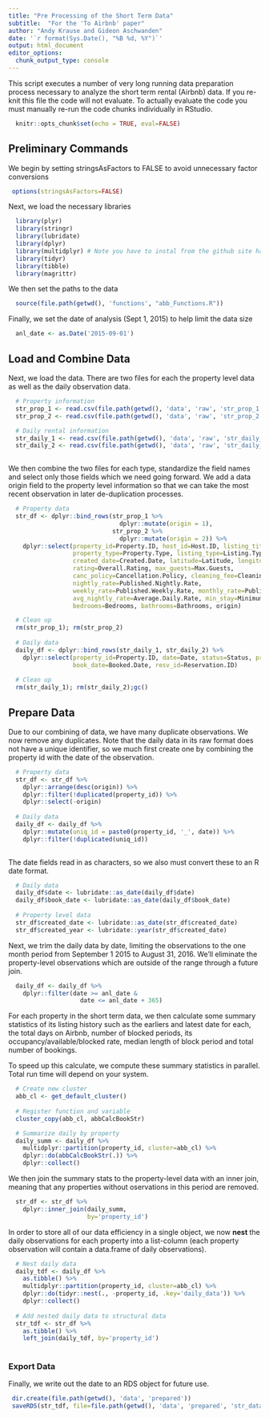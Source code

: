 ```yaml
---
title: "Pre Processing of the Short Term Data"
subtitle:  "For the 'To Airbnb' paper"
author: "Andy Krause and Gideon Aschwanden"
date: '`r format(Sys.Date(), "%B %d, %Y")`'
output: html_document
editor_options: 
  chunk_output_type: console
---
```


This script executes a number of very long running data preparation process necessary to analyze the short term rental (Airbnb) data.  If you re-knit this file the code will not evaluate.  To actually evaluate the code you must manually re-run the code chunks individually in RStudio. 

```r

  knitr::opts_chunk$set(echo = TRUE, eval=FALSE)

```

## Preliminary Commands

We begin by setting stringsAsFactors to FALSE to avoid unnecessary factor conversions

```r

 options(stringsAsFactors=FALSE)

```

Next, we load the necessary libraries

```r

  library(plyr)
  library(stringr)
  library(lubridate)
  library(dplyr)
  library(multidplyr) # Note you have to instal from the github site hadley/multidplyr
  library(tidyr)
  library(tibble)
  library(magrittr)

```

We then set the paths to the data

```r

  source(file.path(getwd(), 'functions', "abb_Functions.R"))

```

Finally, we set the date of analysis (Sept 1, 2015) to help limit the data size

```r

  anl_date <- as.Date('2015-09-01')

```

## Load and Combine Data

Next, we load the data. There are two files for each the property level data as well as the daily observation data.

```r
   
  # Property information
  str_prop_1 <- read.csv(file.path(getwd(), 'data', 'raw', 'str_prop_1.csv'), header=T)
  str_prop_2 <- read.csv(file.path(getwd(), 'data', 'raw', 'str_prop_2.csv'), header=T)

  # Daily rental information
  str_daily_1 <- read.csv(file.path(getwd(), 'data', 'raw', 'str_daily_1.csv'), header=T)
  str_daily_2 <- read.csv(file.path(getwd(), 'data', 'raw', 'str_daily_2.csv'), header=T)
  
```

We then combine the two files for each type, standardize the field names and select only those fields which we need going forward.  We add a data origin field to the property level information so that we can take the most recent observation in later de-duplication processes. 

```r

  # Property data
  str_df <- dplyr::bind_rows(str_prop_1 %>% 
                               dplyr::mutate(origin = 1), 
                             str_prop_2 %>% 
                               dplyr::mutate(origin = 2)) %>%
    dplyr::select(property_id=Property.ID, host_id=Host.ID, listing_title=Listing.Title, 
                  property_type=Property.Type, listing_type=Listing.Type,
                  created_date=Created.Date, latitude=Latitude, longitude=Longitude,
                  rating=Overall.Rating, max_guests=Max.Guests, 
                  canc_policy=Cancellation.Policy, cleaning_fee=Cleaning.Fee, 
                  nightly_rate=Published.Nightly.Rate, 
                  weekly_rate=Published.Weekly.Rate, monthly_rate=Published.Monthly.Rate, 
                  avg_nightly_rate=Average.Daily.Rate, min_stay=Minimum.Stay, 
                  bedrooms=Bedrooms, bathrooms=Bathrooms, origin)

  # Clean up
  rm(str_prop_1); rm(str_prop_2)
  
  # Daily data
  daily_df <- dplyr::bind_rows(str_daily_1, str_daily_2) %>%
    dplyr::select(property_id=Property.ID, date=Date, status=Status, price=Price,
                  book_date=Booked.Date, resv_id=Reservation.ID)
  
  # Clean up
  rm(str_daily_1); rm(str_daily_2);gc()

```

## Prepare Data

Due to our combining of data, we have many duplicate observations.  We now remove any duplicates.  Note that the daily data in its raw format does not have a unique identifier, so we much first create one by combining the property id with the date of the observation. 
    
```r

  # Property data
  str_df <- str_df %>% 
    dplyr::arrange(desc(origin)) %>%
    dplyr::filter(!duplicated(property_id)) %>%
    dplyr::select(-origin)
  
  # Daily data
  daily_df <- daily_df %>%
    dplyr::mutate(uniq_id = paste0(property_id, '_', date)) %>%
    dplyr::filter(!duplicated(uniq_id))
  
```

The date fields read in as characters, so we also must convert these to an R date format. 

```r

  # Daily data
  daily_df$date <- lubridate::as_date(daily_df$date)
  daily_df$book_date <- lubridate::as_date(daily_df$book_date)
  
  # Property level data
  str_df$created_date <- lubridate::as_date(str_df$created_date)
  str_df$created_year <- lubridate::year(str_df$created_date)

```

Next, we trim the daily data by date, limiting the observations to the one month period from September 1 2015 to August 31, 2016. We'll eliminate the property-level observations which are outside of the range through a future join. 
```r

  daily_df <- daily_df %>%
    dplyr::filter(date >= anl_date &
                    date <= anl_date + 365)

```

For each property in the short term data, we then calculate some summary statistics of its listing history such as the earliers and latest date for each, the total days on Airbnb, number of blocked periods, its occupancy/available/blocked rate, median length of block period and total number of bookings.

To speed up this calculate, we compute these summary statistics in parallel.  Total run time will depend on your system.  

```r

  # Create new cluster
  abb_cl <- get_default_cluster() 
  
  # Register function and variable
  cluster_copy(abb_cl, abbCalcBookStr)

  # Summarize daily by property
  daily_summ <- daily_df %>% 
    multidplyr::partition(property_id, cluster=abb_cl) %>% 
    dplyr::do(abbCalcBookStr(.)) %>% 
    dplyr::collect()

```

We then join the summary stats to the property-level data with an inner join, meaning that any properties without oservations in this period are removed.  

```r

  str_df <- str_df %>%
    dplyr::inner_join(daily_summ, 
                      by='property_id')

```

In order to store all of our data efficiency in a single object, we now **nest** the daily observations for each property into a list-column (each property observation will contain a data.frame of daily observations).

```r

  # Nest daily data
  daily_tdf <- daily_df %>%
    as.tibble() %>%
    multidplyr::partition(property_id, cluster=abb_cl) %>% 
    dplyr::do(tidyr::nest(., -property_id, .key='daily_data')) %>% 
    dplyr::collect()
  
  # Add nested daily data to structural data
  str_tdf <- str_df %>%
    as.tibble() %>%
    left_join(daily_tdf, by='property_id')
 
```

### Export Data

Finally, we write out the date to an RDS object for future use. 

```r
 
 dir.create(file.path(getwd(), 'data', 'prepared'))
 saveRDS(str_tdf, file=file.path(getwd(), 'data', 'prepared', 'str_data.RDS'))
 
```
